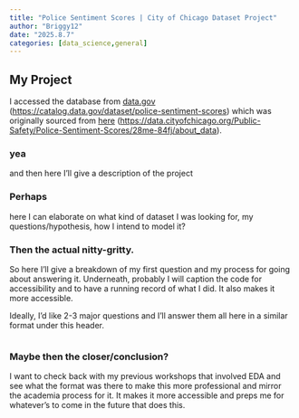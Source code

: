 ```yaml
---
title: "Police Sentiment Scores | City of Chicago Dataset Project"
author: "Briggy12"
date: "2025.8.7"
categories: [data_science,general]
---
```


## My Project

I accessed the database from [data.gov](ttps://catalog.data.gov/dataset/police-sentiment-scores "Links to data.gov's webpage featuring the dataset used for this project") ([https://catalog.data.gov/dataset/police-sentiment-scores](ttps://catalog.data.gov/dataset/police-sentiment-scores)) which was originally sourced from [here](ttps://data.cityofchicago.org/Public-Safety/Police-Sentiment-Scores/28me-84fj/about_data "The original posting of the dataset "Police Sentiment Scores" for Chicago.") ([https://data.cityofchicago.org/Public-Safety/Police-Sentiment-Scores/28me-84fj/about_data](ttps://data.cityofchicago.org/Public-Safety/Police-Sentiment-Scores/28me-84fj/about_data)).

### yea

and then here I'll give a description of the project

### Perhaps

here I can elaborate on what kind of dataset I was looking for, my questions/hypothesis, how I intend to model it?

### Then the actual nitty-gritty.

So here I'll give a breakdown of my first question and my process for going about answering it. Underneath, probably I will caption the code for accessibility and to have a running record of what I did. It also makes it more accessible.

Ideally, I'd like 2-3 major questions and I'll answer them all here in a similar format under this header.

```r

```

### Maybe then the closer/conclusion?

I want to check back with my previous workshops that involved EDA and see what the format was there to make this more professional and mirror the academia process for it. It makes it more accessible and preps me for whatever's to come in the future that does this.
